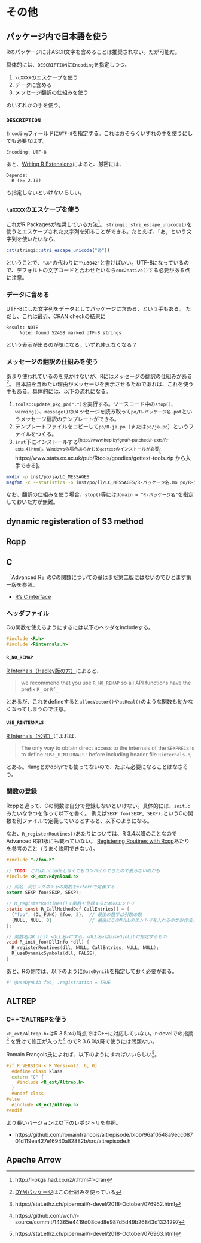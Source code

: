 # その他

## パッケージ内で日本語を使う

Rのパッケージに非ASCII文字を含めることは推奨されない。だが可能だ。

具体的には、`DESCRIPTION`に`Encoding`を指定しつつ、

1. `\uXXXX`のエスケープを使う
2. データに含める
3. メッセージ翻訳の仕組みを使う

のいずれかの手を使う。

### `DESCRIPTION`

`Encoding`フィールドに`UTF-8`を指定する。これはおそらくいずれの手を使うにしても必要なはず。

```
Encoding: UTF-8
```

あと、[Writing R Extensions](http://www.hep.by/gnu/r-patched/r-exts/R-exts_35.html)によると、厳密には、

```
Depends:
  R (>= 2.10)
```

も指定しないといけないらしい。

### `\uXXXX`のエスケープを使う

これがR Packagesが推奨している方法^[http://r-pkgs.had.co.nz/r.html#r-cran]。
`stringi::stri_escape_unicode()`を使うとエスケープされた文字列を知ることができる。たとえば、「あ」という文字列を使いたいなら、

```r
cat(stringi::stri_escape_unicode("あ"))
```

ということで、`"あ"`の代わりに`"\u3042"`と書けばいい。UTF-8になっているので、デフォルトの文字コードと合わせたいなら`enc2native()`する必要がある点に注意。

### データに含める

UTF-8にした文字列をデータとしてパッケージに含める、という手もある。
ただし、これは最近、CRAN checkの結果に

```
Result: NOTE
     Note: found 52458 marked UTF-8 strings 
```

という表示が出るのが気になる。いずれ使えなくなる？

### メッセージの翻訳の仕組みを使う

あまり使われているのを見かけないが、Rにはメッセージの翻訳の仕組みがある^[[DYMパッケージ](https://github.com/kos59125/DYM)はこの仕組みを使っている]。
日本語を含めたい理由がメッセージを表示させるためであれば、これを使う手もある。具体的には、以下の流れになる。

1. `tools::update_pkg_po(".")`を実行する。ソースコード中の`stop()`、`warning()`、`message()`のメッセージを読み取って`po/R-パッケージ名.pot`というメッセージ翻訳のテンプレートができる。
2. テンプレートファイルをコピーして`po/R-ja.po`（または`po/ja.po`）というファイルをつくる。
3. `inst`下にインストールする^[http://www.hep.by/gnu/r-patched/r-exts/R-exts_41.html]。Windowsの場合あらかじめ`gettext`のインストールが必要^[ https://www.stats.ox.ac.uk/pub/Rtools/goodies/gettext-tools.zip から入手できる]。
```sh
mkdir -p inst/po/ja/LC_MESSAGES
msgfmt -c --statistics -o inst/po/ll/LC_MESSAGES/R-パッケージ名.mo po/R-ja.po
```

なお、翻訳の仕組みを使う場合、`stop()`等には`domain = "R-パッケージ名"`を指定しておいた方が無難。

## dynamic registeration of S3 method

## Rcpp

## C

「Advanced R」のCの関数についての章はまだ第二版にはないのでひとまず第一版を参照。

* [R's C interface](https://adv-r.had.co.nz/C-interface.html)

### ヘッダファイル

Cの関数を使えるようにするには以下のヘッダをincludeする。

```c
#include <R.h>
#include <Rinternals.h>
```

#### `R_NO_REMAP`

[R Internals（Hadley版の方）](https://github.com/hadley/r-internals/blob/cca966e7eaaf7758b13901f8a90b67acc0f789e2/README.md#r-internals)によると、

> we recommend that you use `R_NO_REMAP` so all API functions have the prefix `R_` or `Rf_`

とあるが、これをdefineすると`allocVector()`や`asReal()`のような関数も動かなくなってしまうので注意。

#### `USE_RINTERNALS`

[R Internals（公式）](https://cran.r-project.org/doc/manuals/r-release/R-ints.html#The-write-barrier)によれば、

> The only way to obtain direct access to the internals of the `SEXPREC`s is to define `'USE_RINTERNALS'` before including header file `Rinternals.h`,

とある。rlangとかdplyrでも使ってないので、たぶん必要になることはなさそう。

### 関数の登録

Rcppと違って、Cの関数は自分で登録しないといけない。具体的には、`init.c`みたいなやつを作って以下を書く。
例えば`SEXP foo(SEXP, SEXP);`というCの関数を別ファイルで定義しているとすると、以下のようになる。

なお、`R_registerRoutines()`あたりについては、R 3.4以降のことなのでAdvanced R第1版にも載っていない。
[Registering Routines with Rcpp](https://ironholds.org/registering-routines/)あたりを参考のこと（うまく説明できない）。

```c
#include "./foo.h"

// TODO: これはincludeしなくてもコンパイルできたので要らないのかも
#include <R_ext/Rdynload.h>

// 同名・同じシグネチャの関数をexternで定義する
extern SEXP foo(SEXP, SEXP);

// R_registerRoutines()で関数を登録するためのエントリ
static const R_CallMethodDef CallEntries[] = {
  {"foo", (DL_FUNC) &foo, 2},  // 最後の数字は引数の数
  {NULL, NULL, 0}              // 最後にこのNULLのエントリを入れるのがお作法っぽい
};

// 関数名はR_init_<DLL名>にする。<DLL名>は@useDynLibに指定するもの
void R_init_foo(DllInfo *dll) {
  R_registerRoutines(dll, NULL, CallEntries, NULL, NULL);
  R_useDynamicSymbols(dll, FALSE);
}
```

あと、Rの側では、以下のように`@useDynLib`を指定しておく必要がある。

```r
#' @useDynLib foo, .registration = TRUE
```


## ALTREP

### C++でALTREPを使う

`<R_ext/Altrep.h>`はR 3.5.xの時点ではC++に対応していない。r-develでの指摘^[https://stat.ethz.ch/pipermail/r-devel/2018-October/076952.html] を受けて修正が入った^[https://github.com/wch/r-source/commit/14365e4419d08ced8e987d5d49b26843d1324297] のでR 3.6.0以降で使うには問題ない。

Romain François氏によれば、以下のようにすればいいらしい^[https://stat.ethz.ch/pipermail/r-devel/2018-October/076963.html]。

```cpp
#if R_VERSION < R_Version(3, 6, 0)
  #define class klass
  extern "C" {
    #include <R_ext/Altrep.h>
  }
  #undef class
#else
  #include <R_ext/Altrep.h>
#endif
```

より長いバージョンは以下のレポジトリを参照。

* https://github.com/romainfrancois/altrepisode/blob/96af0548a9ecc08701d119ea427e16940a82882b/src/altrepisode.h


## Apache Arrow

